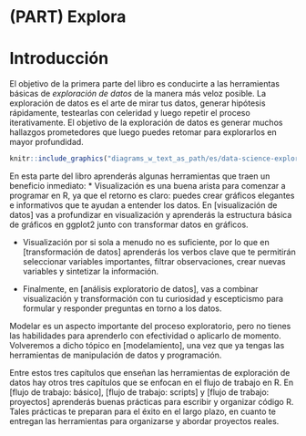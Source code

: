 # (PART) Explora {-}

# Introducción {#explora-introduccion}

El objetivo de la primera parte del libro es conducirte a las herramientas básicas de _exploración de datos_ de la manera más veloz posible. La exploración de datos es el arte de mirar tus datos, generar hipótesis rápidamente, testearlas con celeridad y luego repetir el proceso iterativamente. El objetivo de la exploración de datos es generar muchos hallazgos prometedores que luego puedes retomar para explorarlos en mayor profundidad.

```r
knitr::include_graphics("diagrams_w_text_as_path/es/data-science-explore.svg")
```

En esta parte del libro aprenderás algunas herramientas que traen un beneficio inmediato:
* Visualización es una buena arista para comenzar a programar en R, ya que el retorno es claro: puedes crear gráficos elegantes e informativos que te ayudan a entender los datos. En [visualización de datos] vas a profundizar en visualización y aprenderás la estructura básica de gráficos en ggplot2 junto con transformar datos en gráficos.

* Visualización por si sola a menudo no es suficiente, por lo que en [transformación de datos] aprenderás los verbos clave que te permitirán seleccionar variables importantes, filtrar observaciones, crear nuevas variables y sintetizar la información.

* Finalmente, en [análisis exploratorio de datos], vas a combinar visualización y transformación con tu curiosidad y escepticismo para formular y responder preguntas en torno a los datos.

Modelar es un aspecto importante del proceso exploratorio, pero no tienes las habilidades para aprenderlo con efectividad o aplicarlo de momento. Volveremos a dicho tópico en [modelamiento], una vez que ya tengas las herramientas de manipulación de datos y programación.

Entre estos tres capítulos que enseñan las herramientas de exploración de datos hay otros tres capítulos que se enfocan en el flujo de trabajo en R. En [flujo de trabajo: básico], [flujo de trabajo: scripts] y [flujo de trabajo: proyectos] aprenderás buenas prácticas para escribir y organizar código R. Tales prácticas te preparan para el éxito en el largo plazo, en cuanto te entregan las herramientas para organizarse y abordar proyectos reales.
